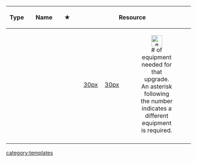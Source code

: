 {| class="wikitable" style="text-align:center; font-size:86%;"
! rowspan="2" style="text-align:center; width:3%;" |Type
! rowspan="2" style="text-align:center; width:15%;" |Name
! rowspan="2" style="text-align:center; width:3%;" |★
! colspan="7" style="text-align:center; width:20%;" |Resource
! colspan="7" style="text-align:center; width:14%;" |Day
! rowspan="2" style="text-align:center; width:10%;" |2nd Ship
! rowspan="2" style="text-align:center; width:35%;" |Note
|-
!style="text-align:center; width:1%;" |{{Fuel}}
!style="text-align:center; width:1%;" |{{Ammo}}
!style="text-align:center; width:1%;" |{{Steel}}
!style="text-align:center; width:1%;" |{{Bauxite}}
!style="text-align:center; width:3%;" |[[file:Item Icon Development Material.png|30px]]
!style="text-align:center; width:3%;" |[[file:Item Icon Improvement Material.png|30px]]
!style="text-align:center; width:10%;" |[[File:RedGunMedium.png|30px|# of equipment needed for that upgrade. An asterisk following the number indicates a different equipment is required.]]
!Sun
!Mon
!Tue
!Wed
!Thu
!Fri
!Sat
<noinclude>
|-
|}

{{documentation}}[[category:templates]]</noinclude>